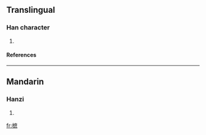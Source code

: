 ==Translingual==
===Han character===
{{Han char|rn=75|rad=木|as=11|sn=15|four=|canj=木戈廿火 (DITF)}}
# {{defn|Han|sort=木11}}
====References====
{{Han ref|kx=0550.170|dkj=15447|dj=0938.100|hdz=21283.080|uh=6A1C|ud=27164}}

----
==Mandarin==
===Hanzi===
{{cmn-hanzi|pin=[[shù]] ([[shu4]])|wg=shu<sup>4</sup>}}
# {{defn|Mandarin}}

[[fr:樜]]